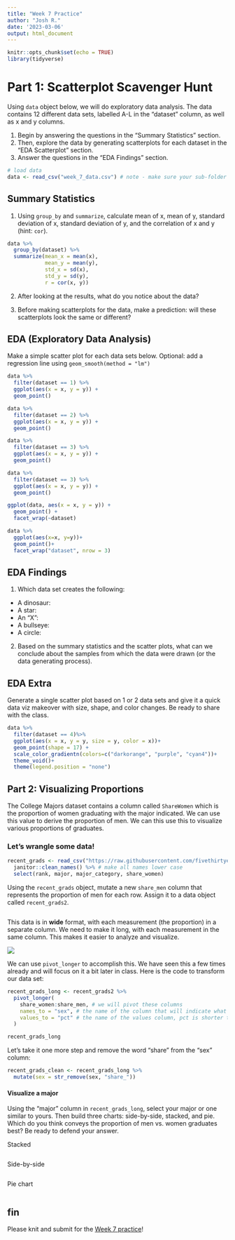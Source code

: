 ```yaml
---
title: "Week 7 Practice"
author: "Josh R."
date: '2023-03-06'
output: html_document
---
```


```r
knitr::opts_chunk$set(echo = TRUE)
library(tidyverse)


```

# Part 1: Scatterplot Scavenger Hunt

Using  `data` object below, we will do exploratory data analysis. The data contains 12 different data sets, labelled A-L in the "dataset" column, as well as x and y columns. 

1. Begin by answering the questions in the "Summary Statistics" section. 
2. Then, explore the data by generating scatterplots for each dataset in the "EDA Scatterplot" section.
3. Answer the questions in the "EDA Findings" section.

```r
# load data
data <- read_csv("week_7_data.csv") # note - make sure your sub-folder is named Week 7 --- or edit this to precisely match the name of the folder 
```

## Summary Statistics

1. Using `group_by` and `summarize`, calculate mean of x, mean of y, standard deviation of x, standard deviation of y, and the correlation of x and y (hint: `cor`). 

```r
data %>% 
  group_by(dataset) %>% 
  summarize(mean_x = mean(x),
            mean_y = mean(y),
            std_x = sd(x),
            std_y = sd(y),
            r = cor(x, y))
```

2. After looking at the results, what do you notice about the data?

3. Before making scatterplots for the data, make a prediction: will these scatterplots look the same or different?

## EDA (Exploratory Data Analysis)

Make a simple scatter plot for each data sets below. Optional: add a regression line using `geom_smooth(method = "lm")`

```r
data %>% 
  filter(dataset == 1) %>% 
  ggplot(aes(x = x, y = y)) +
  geom_point()

data %>% 
  filter(dataset == 2) %>% 
  ggplot(aes(x = x, y = y)) +
  geom_point()

data %>% 
  filter(dataset == 3) %>% 
  ggplot(aes(x = x, y = y)) +
  geom_point()

data %>% 
  filter(dataset == 3) %>% 
  ggplot(aes(x = x, y = y)) +
  geom_point()
```

```r
ggplot(data, aes(x = x, y = y)) +
  geom_point() +
  facet_wrap(~dataset)

data %>% 
  ggplot(aes(x=x, y=y))+
  geom_point()+
  facet_wrap("dataset", nrow = 3)
```




## EDA Findings

1. Which data set creates the following:

- A dinosaur:
- A star:
- An "X":
- A bullseye:
- A circle:

2. Based on the summary statistics and the scatter plots, what can we conclude about the samples from which the data were drawn (or the data generating process).

## EDA Extra

Generate a single scatter plot based on 1 or 2 data sets and give it a quick data viz makeover with size, shape, and color changes. Be ready to share with the class.

```r
data %>%
  filter(dataset == 4)%>%
  ggplot(aes(x = x, y = y, size = y, color = x))+
  geom_point(shape = 17) +
  scale_color_gradientn(colors=c("darkorange", "purple", "cyan4"))+
  theme_void()+
  theme(legend.position = "none")
```



## Part 2: Visualizing Proportions

The College Majors dataset contains a column called `ShareWomen` which is the proportion of women graduating with the major indicated. We can use this value to derive the proportion of men. We can this use this to visualize various proportions of graduates.

### Let's wrangle some data!

```r
recent_grads <- read_csv("https://raw.githubusercontent.com/fivethirtyeight/data/master/college-majors/recent-grads.csv") %>%
  janitor::clean_names() %>% # make all names lower case
  select(rank, major, major_category, share_women)
```

Using the `recent_grads` object, mutate a new `share_men` column that represents the proportion of men for each row. Assign it to a data object called `recent_grads2`.

```r

```

This data is in **wide** format, with each measurement (the proportion) in a separate column. We need to make it long, with each measurement in the same column. This makes it easier to analyze and visualize. 

![](https://www.statology.org/wp-content/uploads/2021/12/wideLong1-1.png)

We can use `pivot_longer` to accomplish this. We have seen this a few times already and will focus on it a bit later in class. Here is the code to transform our data set:

```r
recent_grads_long <- recent_grads2 %>%
  pivot_longer(
    share_women:share_men, # we will pivot these columns
    names_to = "sex", # the name of the column that will indicate what these numbers refer to
    values_to = "pct" # the name of the values column, pct is shorter than proportion!
  )

recent_grads_long
```

Let's take it one more step and remove the word "share" from the "sex" column:

```r
recent_grads_clean <- recent_grads_long %>%
  mutate(sex = str_remove(sex, "share_"))
```

#### Visualize a major

Using the "major" column in `recent_grads_long`, select your major or one similar to yours. Then build three charts: side-by-side, stacked, and pie. Which do you think conveys the proportion of men vs. women graduates best? Be ready to defend your answer.

Stacked

```r

```

Side-by-side

```r

```

Pie chart

```r

```

## fin

Please knit and submit for the [Week 7 practice](https://utk.instructure.com/courses/170472)! 
